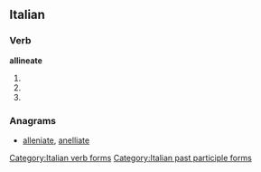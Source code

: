 ==Italian==

===Verb===
'''allineate'''

# {{form of|[[second-person|Second-person]] [[plural]] [[present tense]]|allineare|lang=Italian}}
# {{form of|Second-person plural [[imperative]]|allineare|lang=Italian}}
# {{form of|[[feminine|Feminine]] plural|allineato}}

===Anagrams===
* [[alleniate#Italian|alleniate]], [[anelliate#Italian|anelliate]]

[[Category:Italian verb forms]]
[[Category:Italian past participle forms]]